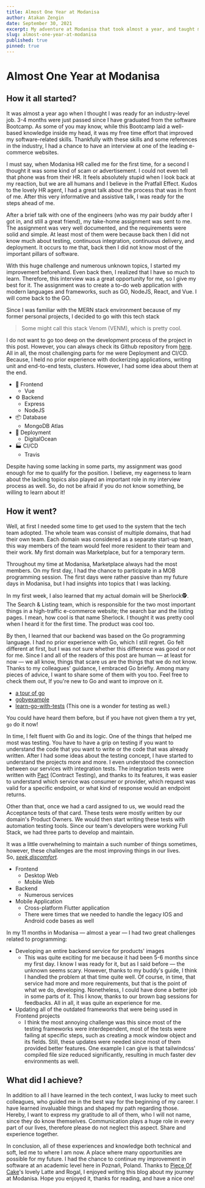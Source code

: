 ```yaml
---
title: Almost One Year at Modanisa
author: Atakan Zengin
date: September 30, 2021
excerpt: My adventure at Modanisa that took almost a year, and taught me well.
slug: almost-one-year-at-modanisa
published: true
pinned: true
---
```


# Almost One Year at Modanisa

## How it all started?

It was almost a year ago when I thought I was ready for an industry-level job. 3-4 months were just passed since I have graduated from the software Bootcamp. As some of you may know, while this Bootcamp laid a well-based knowledge inside my head, it was my free time effort that improved my software-related skills. Thankfully with these skills and some references in the industry, I had a chance to have an interview at one of the leading e-commerce websites.

I must say, when Modanisa HR called me for the first time, for a second I thought it was some kind of scam or advertisement. I could not even tell that phone was from their HR. It feels absolutely stupid when I look back at my reaction, but we are all humans and I believe in the Pratfall Effect. Kudos to the lovely HR agent, I had a great talk about the process that was in front of me. After this very informative and assistive talk, I was ready for the steps ahead of me.

After a brief talk with one of the engineers (who was my pair buddy after I got in, and still a great friend), my take-home assignment was sent to me. The assignment was very well documented, and the requirements were solid and simple. At least most of them were because back then I did not know much about testing, continuous integration, continuous delivery, and deployment. It occurs to me that, back then I did not know most of the important pillars of software.

With this huge challenge and numerous unknown topics, I started my improvement beforehand. Even back then, I realized that I have so much to learn. Therefore, this interview was a great opportunity for me, so I give my best for it. The assignment was to create a to-do web application with modern languages and frameworks, such as GO, NodeJS, React, and Vue. I will come back to the GO.

Since I was familiar with the MERN stack environment because of my former personal projects, I decided to go with this tech stack

> Some might call this stack Venom (VENM), which is pretty cool.

I do not want to go too deep on the development process of the project in this post. However, you can always check its Github repository from [here](https://github.com/atakanzen/ModaNisaChallenge). All in all, the most challenging parts for me were Deployment and CI/CD. Because, I held no prior experience with dockerizing applications, writing unit and end-to-end tests, clusters. However, I had some idea about them at the end.

- 📲 Frontend
  - Vue
- ⚙️ Backend
  - Express
  - NodeJS
- 📦 Database
  - MongoDB Atlas
- 🚀 Deployment
  - DigitalOcean
- 🏭 CI/CD
  - Travis

Despite having some lacking in some parts, my assignment was good enough for me to qualify for the position. I believe, my eagerness to learn about the lacking topics also played an important role in my interview process as well. So, do not be afraid if you do not know something, be willing to learn about it!

## How it went?

Well, at first I needed some time to get used to the system that the tech team adopted. The whole team was consist of multiple domains, that had their own team. Each domain was considered as a separate start-up team, this way members of the team would feel more resident to their team and their work. My first domain was Marketplace, but for a temporary term.

Throughout my time at Modanisa, Marketplace always had the most members. On my first day, I had the chance to participate in a MOB programming session. The first days were rather passive than my future days in Modanisa, but I had insights into topics that I was lacking.

In my first week, I also learned that my actual domain will be Sherlock🕵️. The Search & Listing team, which is responsible for the two most important things in a high-traffic e-commerce website; the search bar and the listing pages. I mean, how cool is that name Sherlock. I thought it was pretty cool when I heard it for the first time. The product was cool too.

By then, I learned that our backend was based on the Go programming language. I had no prior experience with Go, which I still regret. Go felt different at first, but I was not sure whether this difference was good or not for me. Since I and all of the readers of this post are human — at least for now — we all know, things that scare us are the things that we do not know. Thanks to my colleagues' guidance, I embraced Go briefly. Among many pieces of advice, I want to share some of them with you too. Feel free to check them out, If you're new to Go and want to improve on it.

- [a tour of go](https://tour.golang.org/welcome/1)
- [gobyexample](https://gobyexample.com/)
- [learn-go-with-tests](https://quii.gitbook.io/learn-go-with-tests/) (This one is a wonder for testing as well.)

You could have heard them before, but if you have not given them a try yet, `go` do it now!

In time, I felt fluent with Go and its logic. One of the things that helped me most was testing. You have to have a grip on testing if you want to understand the code that you want to write or the code that was already written. After I had some ideas about the testing concept, I have started to understand the projects more and more. I even understood the connection between our services with integration tests. The integration tests were written with [Pact](https://docs.pact.io/) (Contract Testing), and thanks to its features, it was easier to understand which service was consumer or provider, which request was valid for a specific endpoint, or what kind of response would an endpoint returns.

Other than that, once we had a card assigned to us, we would read the Acceptance tests of that card. These tests were mostly written by our domain's Product Owners. We would then start writing these tests with automation testing tools. Since our team's developers were working Full Stack, we had three parts to develop and maintain.

It was a little overwhelming to maintain a such number of things sometimes, however, these challenges are the most improving things in our lives. So, *[seek discomfort](https://www.google.com/search?q=seek+discomfort).*

- Frontend
  - Desktop Web
  - Mobile Web
- Backend
  - Numerous services
- Mobile Application
  - Cross-platform Flutter application
  - There were times that we needed to handle the legacy IOS and Android code bases as well

In my 11 months in Modanisa — almost a year — I had two great challenges related to programming:

- Developing an entire backend service for products' images
  - This was quite exciting for me because it had been 5-6 months since my first day. I know I was ready for it, but as I said before — the unknown seems scary. However, thanks to my buddy's guide, I think I handled the problem at that time quite well. Of course, in time, that service had more and more requirements, but that is the point of what we do, developing. Nonetheless, I could have done a better job in some parts of it. This I know, thanks to our brown bag sessions for feedbacks. All in all, it was quite an experience for me.
- Updating all of the outdated frameworks that were being used in Frontend projects
  - I think the most annoying challenge was this since most of the testing frameworks were interdependent, most of the tests were failing at specific steps, such as creating a mock window object and its fields. Still, these updates were needed since most of them provided better features. One example I can give is that tailwindcss' compiled file size reduced significantly, resulting in much faster dev environments as well.

## What did I achieve?

In addition to all I have learned in the tech context, I was lucky to meet such colleagues, who guided me in the best way for the beginning of my career. I have learned invaluable things and shaped my path regarding those. Hereby, I want to express my gratitude to all of them, who I will not name, since they do know themselves. Communication plays a huge role in every part of our lives, therefore please do not neglect this aspect. Share and experience together.

In conclusion, all of these experiences and knowledge both technical and soft, led me to where I am now. A place where many opportunities are possible for my future. I had the chance to continue my improvement in software at an academic level here in Poznań, Poland. Thanks to [Piece Of Cake](https://www.facebook.com/coffeeshoppoznan/)'s lovely Latte and Rogal, I enjoyed writing this blog about my journey at Modanisa. Hope you enjoyed it, thanks for reading, and have a nice one!
